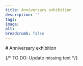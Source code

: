 ```yaml
---
title: Anniversary exhibition
description: ''
tags:
image: 
alt: 
breadcrumb: false
---
```


<SitatHero 
    title='About the Anniversary exhibition'
    ingress='«Lorem ipsum dolor sit amet, consectetur adipiscing elit, sed do eiusmod tempor incididunt ut 
    quis nostrud e. Duis aute irure dolor in reprehenderit in volu.»'
    footer='LANDSLOVJUBILEET' 
/>
<Spacer height={30} />

<Container>
    # Anniversary exhibition 
    <SubMenuCards items={site.bolkene.items} columns={3} gap={10} />
</Container>




 


 

{/* TO DO: Update missing text */}



 